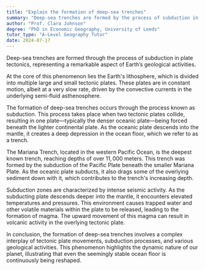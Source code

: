 ```yaml
---
title: "Explain the formation of deep-sea trenches"
summary: "Deep-sea trenches are formed by the process of subduction in plate tectonics."
author: "Prof. Clara Johnson"
degree: "PhD in Economic Geography, University of Leeds"
tutor_type: "A-Level Geography Tutor"
date: 2024-07-17
---
```


Deep-sea trenches are formed through the process of subduction in plate tectonics, representing a remarkable aspect of Earth’s geological activities.

At the core of this phenomenon lies the Earth's lithosphere, which is divided into multiple large and small tectonic plates. These plates are in constant motion, albeit at a very slow rate, driven by the convective currents in the underlying semi-fluid asthenosphere.

The formation of deep-sea trenches occurs through the process known as subduction. This process takes place when two tectonic plates collide, resulting in one plate—typically the denser oceanic plate—being forced beneath the lighter continental plate. As the oceanic plate descends into the mantle, it creates a deep depression in the ocean floor, which we refer to as a trench.

The Mariana Trench, located in the western Pacific Ocean, is the deepest known trench, reaching depths of over $11,000$ meters. This trench was formed by the subduction of the Pacific Plate beneath the smaller Mariana Plate. As the oceanic plate subducts, it also drags some of the overlying sediment down with it, which contributes to the trench's increasing depth.

Subduction zones are characterized by intense seismic activity. As the subducting plate descends deeper into the mantle, it encounters elevated temperatures and pressures. This environment causes trapped water and other volatile materials within the plate to be released, leading to the formation of magma. The upward movement of this magma can result in volcanic activity in the overlying tectonic plate.

In conclusion, the formation of deep-sea trenches involves a complex interplay of tectonic plate movements, subduction processes, and various geological activities. This phenomenon highlights the dynamic nature of our planet, illustrating that even the seemingly stable ocean floor is continuously being reshaped.
    